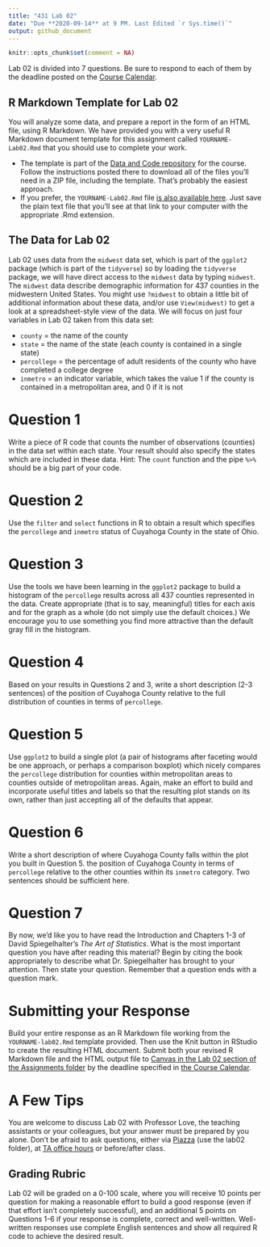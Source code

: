 ---
title: "431 Lab 02"
date: "Due **2020-09-14** at 9 PM. Last Edited `r Sys.time()`"
output: github_document
---

```{r setup, include=FALSE}
knitr::opts_chunk$set(comment = NA)
```

Lab 02 is divided into 7 questions. Be sure to respond to each of them by the deadline posted on the [Course Calendar](https://thomaselove.github.io/431/calendar.html).

## R Markdown Template for Lab 02

You will analyze some data, and prepare a report in the form of an HTML file, using R Markdown. We have provided you with a very useful R Markdown document template for this assignment called `YOURNAME-Lab02.Rmd` that you should use to complete your work. 

- The template is part of the [Data and Code repository](https://github.com/THOMASELOVE/431-data) for the course. Follow the instructions posted there to download all of the files you'll need in a ZIP file, including the template. That's probably the easiest approach.
- If you prefer, the `YOURNAME-Lab02.Rmd` file [is also available here](https://raw.githubusercontent.com/THOMASELOVE/431-2020/master/labs/lab02/YOURNAME-lab02.Rmd). Just save the plain text file that you'll see at that link to your computer with the appropriate .Rmd extension.


## The Data for Lab 02

Lab 02 uses data from the `midwest` data set, which is part of the `ggplot2` package (which is part of the `tidyverse`) so by loading the `tidyverse` package, we will have direct access to the `midwest` data by typing `midwest`. The `midwest` data describe demographic information for 437 counties in the midwestern United States. You might use `?midwest` to obtain a little bit of additional information about these data, and/or use `View(midwest)` to get a look at a spreadsheet-style view of the data. We will focus on just four variables in Lab 02 taken from this data set:

- `county` = the name of the county
- `state` = the name of the state (each county is contained in a single state)
- `percollege` = the percentage of adult residents of the county who have completed a college degree
- `inmetro` = an indicator variable, which takes the value 1 if the county is contained in a metropolitan area, and 0 if it is not

# Question 1

Write a piece of R code that counts the number of observations (counties) in the data set within each state. Your result should also specify the states which are included in these data. Hint: The `count` function and the pipe `%>%` should be a big part of your code.

# Question 2

Use the `filter` and `select` functions in R to obtain a result which specifies the `percollege` and `inmetro` status of Cuyahoga County in the state of Ohio.

# Question 3

Use the tools we have been learning in the `ggplot2` package to build a histogram of the `percollege` results across all 437 counties represented in the data. Create appropriate (that is to say, meaningful) titles for each axis and for the graph as a whole (do not simply use the default choices.)  We encourage you to use something you find more attractive than the default gray fill in the histogram.

# Question 4

Based on your results in Questions 2 and 3, write a short description (2-3 sentences) of the position of Cuyahoga County relative to the full distribution of counties in terms of `percollege`.

# Question 5

Use `ggplot2` to build a single plot (a pair of histograms after faceting would be one approach, or perhaps a comparison boxplot) which nicely compares the `percollege` distribution for counties within metropolitan areas to counties outside of metropolitan areas. Again, make an effort to build and incorporate useful titles and labels so that the resulting plot stands on its own, rather than just accepting all of the defaults that appear.

# Question 6

Write a short description of where Cuyahoga County falls within the plot you built in Question 5. the position of Cuyahoga County in terms of `percollege` relative to the other counties within its `inmetro` category. Two sentences should be sufficient here.

# Question 7

By now, we'd like you to have read the Introduction and Chapters 1-3 of David Spiegelhalter's *The Art of Statistics*. What is the most important question you have after reading this material? Begin by citing the book appropriately to describe what Dr. Spiegelhalter has brought to your attention. Then state your question. Remember that a question ends with a question mark.

# Submitting your Response

Build your entire response as an R Markdown file working from the `YOURNAME-lab02.Rmd` template provided. Then use the Knit button in RStudio to create the resulting HTML document. Submit both your revised R Markdown file and the HTML output file to [Canvas in the Lab 02 section of the Assignments folder](https://canvas.case.edu) by the deadline specified in [the Course Calendar](https://thomaselove.github.io/431/calendar.html).

# A Few Tips

You are welcome to discuss Lab 02 with Professor Love, the teaching assistants or your colleagues, but your answer must be prepared by you alone. Don't be afraid to ask questions, either via [Piazza](https://piazza.com/case/fall2020/pqhs431) (use the lab02 folder), at [TA office hours](https://thomaselove.github.io/431/contact.html) or before/after class.

## Grading Rubric

Lab 02 will be graded on a 0-100 scale, where you will receive 10 points per question for making a reasonable effort to build a good response (even if that effort isn't completely successful), and an additional 5 points on Questions 1-6 if your response is complete, correct and well-written. Well-written responses use complete English sentences and show all required R code to achieve the desired result.
